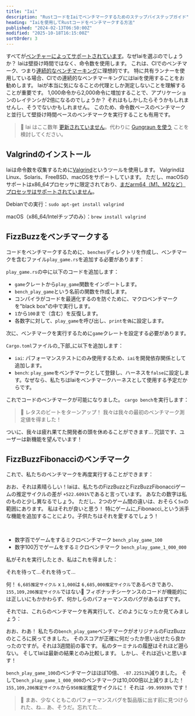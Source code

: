 ```yaml
---
title: "Iai"
description: "RustコードをIaiでベンチマークするためのステップバイステップガイド"
heading: "Iaiを使用してRustコードをベンチマークする方法"
published: "2024-02-13T06:50:00Z"
modified: "2025-10-18T16:15:00Z"
sortOrder: 3
---
```



<Benchmarking />

<FizzBuzzRust />

<StepByStepRust />

<MicroVsMacro />

<BenchmarkingRust />

すべてが[ベンチャーによってサポートされています](/ja/docs/explanation/adapters/)。なぜIaiを選ぶのでしょうか？
Iaiは壁掛け時間ではなく、命令数を使用します。
これは、CIでのベンチマーク、つまり[連続的なベンチマーキング](/ja/docs/explanation/continuous-benchmarking/)に理想的です。
特に共有ランナーを使用している場合、CIでの連続的なベンチマーキングにはIaiを使用することをお勧めします。
Iaiが本当に気になることの代理としか測定しないことを理解することが重要です。
1,000命令から2,000命令に増加することで、アプリケーションのレイテンシが2倍になるのでしょうか？
それはもしかしたらそうかもしれませんし、そうでないかもしれません。
このため、命令数ベースのベンチマークと並行して壁掛け時間ベースのベンチマークを実行することも有用です。

> 🐰 Iai はここ数年 [更新されていません](https://github.com/bheisler/iai/commits/main/)。代わりに [Gungraun を使う](/ja/docs/explanation/adapters/#-rust-gungraun) ことを検討してください。

## Valgrindのインストール

Iaiは命令数を収集するために[Valgrind](https://valgrind.org/)というツールを使用します。
ValgrindはLinux、Solaris、FreeBSD、macOSをサポートしています。
ただし、macOSのサポートはx86_64プロセッサに限定されており、[まだarm64（M1、M2など）プロセッサはサポートされていません](https://github.com/LouisBrunner/valgrind-macos/issues/56)。

Debianでの実行：`sudo apt-get install valgrind`

macOS（x86_64/Intelチップのみ）：`brew install valgrind`

<FizzBuzzRefactor />

## FizzBuzzをベンチマークする

コードをベンチマークするために、`benches`ディレクトリを作成し、ベンチマークを含むファイル`play_game.rs`を追加する必要があります：

<GameBenchesTree />

`play_game.rs`の中に以下のコードを追加します：

<FizzBuzzRefactorBenchesCode />

- `game`クレートから`play_game`関数をインポートします。
- `bench_play_game`という名前の関数を作成します。
- コンパイラがコードを最適化するのを防ぐために、マクロベンチマークを"black box"の中で実行します。
- `1`から`100`まで（含む）を反復します。
- 各数字に対して、`play_game`を呼び出し、`print`を`偽`に設定します。

次に、ベンチマークを実行するために`game`クレートを設定する必要があります。

`Cargo.toml`ファイルの_下部_に以下を追加します：

<GameCargoToml />

- `iai`: パフォーマンステストにのみ使用するため、`iai`を開発依存関係として追加します。
- `bench`: `play_game`をベンチマークとして登録し、ハーネスを`false`に設定します。なぜなら、私たちはIaiをベンチマークハーネスとして使用する予定だからです。

これでコードのベンチマークが可能になりました。 `cargo bench`を実行します：

<BenchPlayGameOutput />

>🐰 レタスのビートをターンアップ！ 我々は我々の最初のベンチマーク測定値を得ました！

ついに、我々は疲れ果てた開発者の頭を休めることができます...
冗談です、ユーザーは新機能を望んでいます！

<FizzBuzzFibonacciRust>
  <PlayGameRustCode />
</FizzBuzzFibonacciRust>

## FizzBuzzFibonacciのベンチマーク

これで、私たちのベンチマークを再度実行することができます：

<BenchPlayGameFibonacciOutput />

おお、それは素晴らしい！Iaiは、私たちのFizzBuzzとFizzBuzzFibonacciゲームの推定サイクルの差が `+522.6091%`であると言っています。
あなたの数字は私のものと少し異なるでしょう。
ただし、2つのゲーム間の違いは、おそらく`5x`の範囲にあります。
私はそれが良いと思う！ 特にゲームに_Fibonacci_という派手な機能を追加することにより。子供たちはそれを愛するでしょう！

<FizzBuzzFibonacciOpenRust>
  <FizzBuzzFibonacciOpenRustCode />
</FizzBuzzFibonacciOpenRust>

<TheEnd />

<br />

<OnFire />

<BenchPlayGameOnFireCode />

- 数字百でゲームをするミクロベンチマーク `bench_play_game_100`
- 数字100万でゲームをするミクロベンチマーク `bench_play_game_1_000_000`

私がそれを実行したとき、私はこれを得ました：

<BenchPlayGameOnFireOutputStart />

それを待って...それを待って...

<BenchPlayGameOnFireOutput />

何！ `6,685推定サイクル` x `1,000`は `6,685,000推定サイクル`であるべきであり、 `155,109,206推定サイクル`ではない🤯
フィボナッチシーケンスのコードが機能的には正しいにもかかわらず、何かしらのパフォーマンスのバグがあるはずです。

<FizzBuzzFibonacciFixRust />

それでは、これらのベンチマークを再実行して、どのようになったか見てみましょう：

<BenchPlayGameFixOutput />

おお、わあ！ 私たちの`bench_play_game`ベンチマークがオリジナルのFizzBuzzのところに戻ってきました。
そのスコアが正確に何だったか思い出せたら良かったのですが。それは3週間前の事です。
私のターミナルの履歴はそれほど遡らない。
そしてIaiは最新の結果とのみ比較します。
しかし、それは近いと思います！

`bench_play_game_100`のベンチマークはほぼ10倍、 `-87.22513%`減りました。
そして`bench_play_game_1_000_000`のベンチマークは10,000倍以上減りました！ `155,109,206推定サイクル`から`950推定`推定サイクルに！
それは `-99.99939%` です！

> 🐰 まあ、少なくともこのパフォーマンスバグを製品版に出す前に見つけられた、ね... あ、そうだ。忘れてた...

<CatchInCi />

<CatchInCiOutput />

<CatchInCiPlot />

<CatchInCiPlotRustBench title="Iaiを使用してRustベンチマークの方法" />

<BencherFooter />
